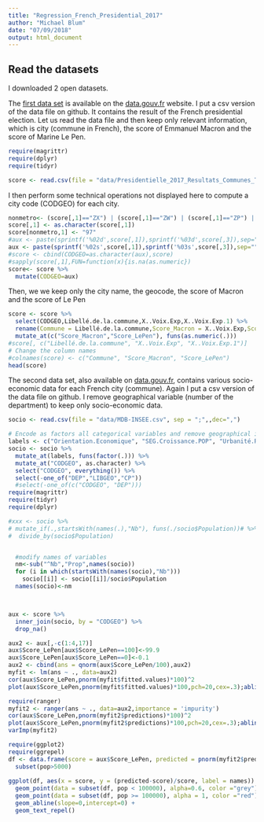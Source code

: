 ```yaml
---
title: "Regression_French_Presidential_2017"
author: "Michael Blum"
date: "07/09/2018"
output: html_document
---
```


## Read the datasets 

I downloaded 2 open datasets. 

The [first data set](https://www.data.gouv.fr/fr/datasets/election-presidentielle-des-23-avril-et-7-mai-2017-resultats-du-2eme-tour-2/) is available on the [data.gouv.fr](data.gouv.fr) website. I put a csv version of the data file on github. It contains the result of the French presidential election. Let us read the data file and then keep only relevant information, which is city (commune in French), the score of Emmanuel Macron and the score of Marine Le Pen.

```r
require(magrittr)
require(dplyr)
require(tidyr)

score <- read.csv(file = "data/Presidentielle_2017_Resultats_Communes_Tour_2.csv", sep = ";",dec=",")
```

I then perform some technical operations not displayed here to compute a city code (CODGEO) for each city.

```r
nonmetro<- (score[,1]=="ZX") | (score[,1]=="ZW") | (score[,1]=="ZP") | (score[,1]=="ZN") | (score[,1]=="ZS")| (score[,1]=="ZM") | (score[,1]=="ZD") | (score[,1]=="ZC") | (score[,1]=="ZB") | (score[,1]=="ZA")
score[,1] <- as.character(score[,1])
score[nonmetro,1] <- "97"
#aux <- paste(sprintf('%02d',score[,1]),sprintf('%03d',score[,3]),sep="")
aux <- paste(sprintf('%02s',score[,1]),sprintf('%03s',score[,3]),sep="")
#score <- cbind(CODGEO=as.character(aux),score)
#sapply(score[,1],FUN=function(x){is.na(as.numeric})
score<- score %>%
  mutate(CODGEO=aux)
```

Then, we we keep only the city name, the geocode, the score of Macron and the score of Le Pen
```r
score <- score %>%
  select(CODGEO,Libellé.de.la.commune,X..Voix.Exp,X..Voix.Exp.1) %>%
  rename(Commune = Libellé.de.la.commune,Score_Macron = X..Voix.Exp,Score_LePen=X..Voix.Exp.1) %>%
  mutate_at(c("Score_Macron","Score_LePen"), funs(as.numeric(.)))
#score[, c("Libellé.de.la.commune", "X..Voix.Exp", "X..Voix.Exp.1")]
# Change the column names
#colnames(score) <- c("Commune", "Score_Macron", "Score_LePen")
head(score)
```

The second data set, also available on [data.gouv.fr](data.gouv.fr), contains various socio-economic data for each French city (commune). Again I put a csv version of the data file on github. I remove geographical variable (number of the department) to keep only socio-economic data.

```r
socio <- read.csv(file = "data/MDB-INSEE.csv", sep = ";",,dec=",")

# Encode as factors all categorical variables and remove geographical info
labels <- c("Orientation.Economique", "SEG.Croissance.POP", "Urbanité.Ruralité", "Dynamique.Démographique.BV", "SEG.Environnement.Démographique.Obsolète", "Environnement.Démographique", "Fidélité", "SYN.MEDICAL", "Seg.Cap.Fiscale", "Seg.Dyn.Entre", "DYN.SetC")
socio <- socio %>%
  mutate_at(labels, funs(factor(.))) %>%
  mutate_at("CODGEO", as.character) %>%
  select("CODGEO", everything()) %>%
  select(-one_of("DEP","LIBGEO","CP")) 
  #select(-one_of(c("CODGEO", "DEP"))) 
require(magrittr)
require(tidyr)
require(dplyr)

#xxx <- socio %>%
# mutate_if(.,startsWith(names(.),"Nb"), funs(./socio$Population))# %>%
#  divide_by(socio$Population)


  #modify names of variables
  nm<-sub("^Nb","Prop",names(socio))  
  for (i in which(startsWith(names(socio),"Nb")))
    socio[[i]] <- socio[[i]]/socio$Population
  names(socio)<-nm




```

```r
aux <- score %>%
  inner_join(socio, by = "CODGEO") %>%
  drop_na()

aux2 <- aux[,-c(1:4,17)]
aux$Score_LePen[aux$Score_LePen==100]<-99.9
aux$Score_LePen[aux$Score_LePen==0]<-0.1
aux2 <- cbind(ans = qnorm(aux$Score_LePen/100),aux2)
myfit <- lm(ans ~ ., data=aux2)
cor(aux$Score_LePen,pnorm(myfit$fitted.values)*100)^2
plot(aux$Score_LePen,pnorm(myfit$fitted.values)*100,pch=20,cex=.3);abline(0,1)

require(ranger)
myfit2 <- ranger(ans ~ ., data=aux2,importance = 'impurity')
cor(aux$Score_LePen,pnorm(myfit2$predictions)*100)^2
plot(aux$Score_LePen,pnorm(myfit2$predictions)*100,pch=20,cex=.3);abline(0,1)
varImp(myfit2)
```
```r
require(ggplot2)
require(ggrepel)
df <- data.frame(score = aux$Score_LePen, predicted = pnorm(myfit2$predictions) * 100, pop = aux$Population, names = ifelse(aux$Population>100000,as.character(aux$Commune),NA)) %>%
  subset(pop>5000)
  
ggplot(df, aes(x = score, y = (predicted-score)/score, label = names)) +
  geom_point(data = subset(df, pop < 100000), alpha=0.6, color ="grey") +
  geom_point(data = subset(df, pop >= 100000), alpha = 1, color ="red") +
  geom_abline(slope=0,intercept=0) +
  geom_text_repel()
```

